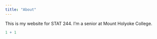 ```yaml
---
title: "About"
---
```


This is my website for STAT 244. I'm a senior at Mount Holyoke College.

```r
1 + 1
```
